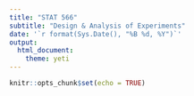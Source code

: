 ```yaml
---
title: "STAT 566"
subtitle: "Design & Analysis of Experiments"
date: '`r format(Sys.Date(), "%B %d, %Y")`'
output: 
  html_document: 
    theme: yeti
---
```


```r
knitr::opts_chunk$set(echo = TRUE)
```


## {.tabset .tabset-fade .tabset-pills}

